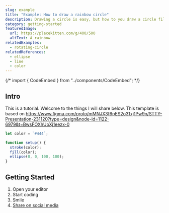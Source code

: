 ```yaml
---
slug: example
title: "Example: How to draw a rainbow circle"
description: Drawing a circle is easy, but how to you draw a circle filled with all the colors of the rainbow?
category: getting-started
featuredImage:
  url: https://placekitten.com/g/400/500
  altText: A rainbow
relatedExamples:
  - rotating-circle
relatedReferences:
  - ellipse
  - line
  - color
---
```


{/* import { CodeEmbed } from "../components/CodeEmbed"; */}

## Intro

This is a tutorial. Welcome to the things I will share below. This template is based on https://www.figma.com/proto/mMNJX3f6pES2o31xj1Pw9n/STTY-Presentation-231120?type=design&node-id=1122-6979&t=BwsFOXhUoXj1eezx-0

```javascript
let color = `#444`;

function setup() {
  stroke(color);
  fill(color);
  ellipse(0, 0, 100, 100);
}
```

## Getting Started

1. Open your editor
2. Start coding
3. Smile
4. [Share on social media](https://mastodon.social)
